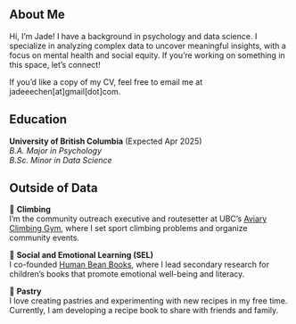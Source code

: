 ## About Me  

Hi, I’m Jade! I have a background in psychology and data science. I specialize in analyzing complex data to uncover meaningful insights, with a focus on mental health and social equity. If you're working on something in this space, let’s connect!

If you’d like a copy of my CV, feel free to email me at jadeeechen[at]gmail[dot]com.

## Education  
**University of British Columbia** (Expected Apr 2025)<br>
_B.A. Major in Psychology_<br>
_B.Sc. Minor in Data Science_

## Outside of Data  
🧗 **Climbing**<br>
I’m the community outreach executive and routesetter at UBC's [Aviary Climbing Gym](https://ubc-aviary.com/), where I set sport climbing problems and organize community events.

📖 **Social and Emotional Learning (SEL)**<br>
I co-founded [Human Bean Books](https://humanbeanbooks.com/), where I lead secondary research for children's books that promote emotional well-being and literacy.

🍪 **Pastry**<br>
I love creating pastries and experimenting with new recipes in my free time. Currently, I am developing a recipe book to share with friends and family.

